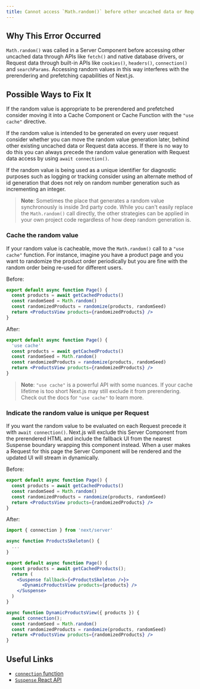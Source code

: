 ```yaml
---
title: Cannot access `Math.random()` before other uncached data or Request data in a Server Component
---
```


## Why This Error Occurred

`Math.random()` was called in a Server Component before accessing other uncached data through APIs like `fetch()` and native database drivers, or Request data through built-in APIs like `cookies()`, `headers()`, `connection()` and `searchParams`. Accessing random values in this way interferes with the prerendering and prefetching capabilities of Next.js.

## Possible Ways to Fix It

If the random value is appropriate to be prerendered and prefetched consider moving it into a Cache Component or Cache Function with the `"use cache"` directive.

If the random value is intended to be generated on every user request consider whether you can move the random value generation later, behind other existing uncached data or Request data access. If there is no way to do this you can always precede the random value generation with Request data access by using `await connection()`.

If the random value is being used as a unique identifier for diagnostic purposes such as logging or tracking consider using an alternate method of id generation that does not rely on random number generation such as incrementing an integer.

> **Note**: Sometimes the place that generates a random value synchronously is inside 3rd party code. While you can't easily replace the `Math.random()` call directly, the other strategies can be applied in your own project code regardless of how deep random generation is.

### Cache the random value

If your random value is cacheable, move the `Math.random()` call to a `"use cache"` function. For instance, imagine you have a product page and you want to randomize the product order periodically but you are fine with the random order being re-used for different users.

Before:

```jsx filename="app/page.js"
export default async function Page() {
  const products = await getCachedProducts()
  const randomSeed = Math.random()
  const randomizedProducts = randomize(products, randomSeed)
  return <ProductsView products={randomizedProducts} />
}
```

After:

```jsx filename="app/page.js"
export default async function Page() {
  'use cache'
  const products = await getCachedProducts()
  const randomSeed = Math.random()
  const randomizedProducts = randomize(products, randomSeed)
  return <ProductsView products={randomizedProducts} />
}
```

> **Note**: `"use cache"` is a powerful API with some nuances. If your cache lifetime is too short Next.js may still exclude it from prerendering. Check out the docs for `"use cache"` to learn more.

### Indicate the random value is unique per Request

If you want the random value to be evaluated on each Request precede it with `await connection()`. Next.js will exclude this Server Component from the prerendered HTML and include the fallback UI from the nearest Suspense boundary wrapping this component instead. When a user makes a Request for this page the Server Component will be rendered and the updated UI will stream in dynamically.

Before:

```jsx filename="app/page.js"
export default async function Page() {
  const products = await getCachedProducts()
  const randomSeed = Math.random()
  const randomizedProducts = randomize(products, randomSeed)
  return <ProductsView products={randomizedProducts} />
}
```

After:

```jsx filename="app/page.js"
import { connection } from 'next/server'

async function ProductsSkeleton() {
  ...
}

export default async function Page() {
  const products = await getCachedProducts();
  return (
    <Suspense fallback={<ProductsSkeleton />}>
      <DynamicProductsView products={products} />
    </Suspense>
  )
}

async function DynamicProductsView({ products }) {
  await connection();
  const randomSeed = Math.random()
  const randomizedProducts = randomize(products, randomSeed)
  return <ProductsView products={randomizedProducts} />
}
```

## Useful Links

- [`connection` function](/docs/app/api-reference/functions/connection)
- [`Suspense` React API](https://react.dev/reference/react/Suspense)
